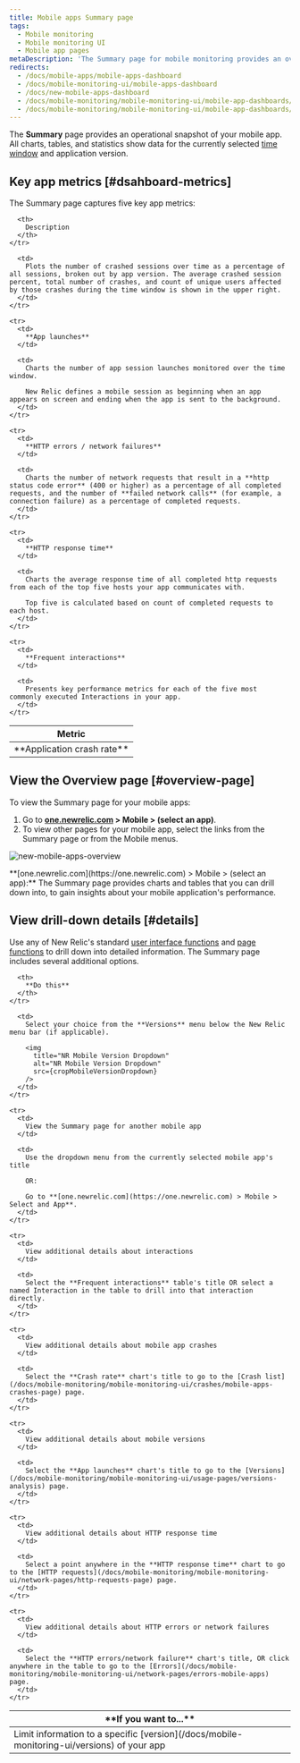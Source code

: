 ```yaml
---
title: Mobile apps Summary page
tags:
  - Mobile monitoring
  - Mobile monitoring UI
  - Mobile app pages
metaDescription: 'The Summary page for mobile monitoring provides an overview of HTTP requests, active users, interactions, errors or network failures, and recent events.'
redirects:
  - /docs/mobile-apps/mobile-apps-dashboard
  - /docs/mobile-monitoring-ui/mobile-apps-dashboard
  - /docs/new-mobile-apps-dashboard
  - /docs/mobile-monitoring/mobile-monitoring-ui/mobile-app-dashboards/mobile-apps-overview-dashboard
  - /docs/mobile-monitoring/mobile-monitoring-ui/mobile-app-dashboards/mobile-apps-overview-page
---
```




The **Summary** page provides an operational snapshot of your mobile app. All charts, tables, and statistics show data for the currently selected [time window](/docs/apm/new-relic-apm/ui-functions/time-picker-setting-time-periods-view-data) and application version.

## Key app metrics [#dsahboard-metrics]

The Summary page captures five key app metrics:

<table>
  <thead>
    <tr>
      <th width={200}>
        Metric
      </th>

      <th>
        Description
      </th>
    </tr>
  </thead>

  <tbody>
    <tr>
      <td>
        **Application crash rate**
      </td>

      <td>
        Plots the number of crashed sessions over time as a percentage of all sessions, broken out by app version. The average crashed session percent, total number of crashes, and count of unique users affected by those crashes during the time window is shown in the upper right.
      </td>
    </tr>

    <tr>
      <td>
        **App launches**
      </td>

      <td>
        Charts the number of app session launches monitored over the time window.

        New Relic defines a mobile session as beginning when an app appears on screen and ending when the app is sent to the background.
      </td>
    </tr>

    <tr>
      <td>
        **HTTP errors / network failures**
      </td>

      <td>
        Charts the number of network requests that result in a **http status code error** (400 or higher) as a percentage of all completed requests, and the number of **failed network calls** (for example, a connection failure) as a percentage of completed requests.
      </td>
    </tr>

    <tr>
      <td>
        **HTTP response time**
      </td>

      <td>
        Charts the average response time of all completed http requests from each of the top five hosts your app communicates with.

        Top five is calculated based on count of completed requests to each host.
      </td>
    </tr>

    <tr>
      <td>
        **Frequent interactions**
      </td>

      <td>
        Presents key performance metrics for each of the five most commonly executed Interactions in your app.
      </td>
    </tr>
  </tbody>
</table>

## View the Overview page [#overview-page]

To view the Summary page for your mobile apps:

1. Go to **[one.newrelic.com](https://one.newrelic.com) > Mobile > (select an app)**.
2. To view other pages for your mobile app, select the links from the Summary page or from the Mobile menus.

<img
  title="new-mobile-apps-overview"
  alt="new-mobile-apps-overview"
  src={newMobileAppsOverview}
/>

<figcaption>
  **[one.newrelic.com](https://one.newrelic.com) > Mobile > (select an app):** The Summary page provides charts and tables that you can drill down into, to gain insights about your mobile application's performance.
</figcaption>

## View drill-down details [#details]

Use any of New Relic's standard [user interface functions](/docs/accounts-partnerships/education/getting-started-new-relic/new-relic-user-interface) and [page functions](/docs/data-analysis/user-interface-functions/standard-page-functions) to drill down into detailed information. The Summary page includes several additional options.

<table>
  <thead>
    <tr>
      <th width={200}>
        **If you want to...**
      </th>

      <th>
        **Do this**
      </th>
    </tr>
  </thead>

  <tbody>
    <tr>
      <td>
        Limit information to a specific [version](/docs/mobile-monitoring-ui/versions) of your app
      </td>

      <td>
        Select your choice from the **Versions** menu below the New Relic menu bar (if applicable).

        <img
          title="NR Mobile Version Dropdown"
          alt="NR Mobile Version Dropdown"
          src={cropMobileVersionDropdown}
        />
      </td>
    </tr>

    <tr>
      <td>
        View the Summary page for another mobile app
      </td>

      <td>
        Use the dropdown menu from the currently selected mobile app's title

        OR:

        Go to **[one.newrelic.com](https://one.newrelic.com) > Mobile > Select and App**.
      </td>
    </tr>

    <tr>
      <td>
        View additional details about interactions
      </td>

      <td>
        Select the **Frequent interactions** table's title OR select a named Interaction in the table to drill into that interaction directly.
      </td>
    </tr>

    <tr>
      <td>
        View additional details about mobile app crashes
      </td>

      <td>
        Select the **Crash rate** chart's title to go to the [Crash list](/docs/mobile-monitoring/mobile-monitoring-ui/crashes/mobile-apps-crashes-page) page.
      </td>
    </tr>

    <tr>
      <td>
        View additional details about mobile versions
      </td>

      <td>
        Select the **App launches** chart's title to go to the [Versions](/docs/mobile-monitoring/mobile-monitoring-ui/usage-pages/versions-analysis) page.
      </td>
    </tr>

    <tr>
      <td>
        View additional details about HTTP response time
      </td>

      <td>
        Select a point anywhere in the **HTTP response time** chart to go to the [HTTP requests](/docs/mobile-monitoring/mobile-monitoring-ui/network-pages/http-requests-page) page.
      </td>
    </tr>

    <tr>
      <td>
        View additional details about HTTP errors or network failures
      </td>

      <td>
        Select the **HTTP errors/network failure** chart's title, OR click anywhere in the table to go to the [Errors](/docs/mobile-monitoring/mobile-monitoring-ui/network-pages/errors-mobile-apps) page.
      </td>
    </tr>
  </tbody>
</table>
